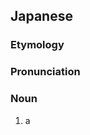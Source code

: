 ==Japanese==
{{DEFAULTSORT:あかうみがめ}}
{{wikipedia|lang=ja|アカウミガメ}}
{{ja-kanjitab|あか|うみ|かめ|k3=がめ|yomi=k|r=y}}

===Etymology===
{{com|ja|赤|海亀|tr1=aka|tr2=umigame|t1=[[red]]|t2=[[sea turtle]]}}

===Pronunciation===
{{ja-pron|あかうみがめ|y=k|acc=4|acc2=3}}

===Noun===
{{ja-noun|あかうみがめ|アカウミガメ}}

# a {{w|loggerhead sea turtle}}

{{C|ja|Turtles}}